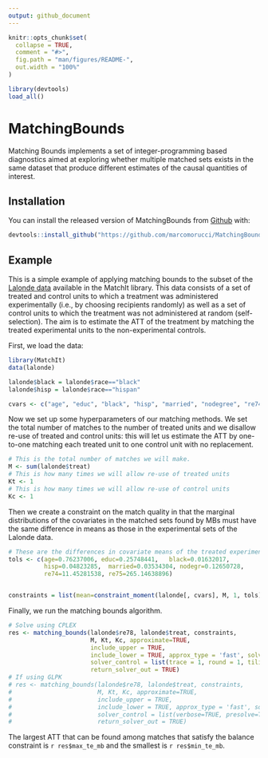 ```yaml
---
output: github_document
---
```


<!-- README.md is generated from README.Rmd. Please edit that file -->

```r
knitr::opts_chunk$set(
  collapse = TRUE,
  comment = "#>",
  fig.path = "man/figures/README-",
  out.width = "100%"
)

library(devtools)
load_all()
```

# MatchingBounds

<!-- badges: start -->
<!-- badges: end -->

Matching Bounds implements a set of integer-programming based diagnostics aimed at exploring whether multiple matched sets exists in the same dataset that produce different estimates of the causal quantities of interest. 

## Installation

You can install the released version of MatchingBounds from [Github](https://github.com/marcomorucci/MatchingBounds) with:

``` r
devtools::install_github("https://github.com/marcomorucci/MatchingBounds")
```

## Example

This is a simple example of applying matching bounds to the subset of the [Lalonde data](https://users.nber.org/~rdehejia/data/.nswdata2.html) available in the MatchIt library. This data consists of a set of treated and control units to which a treatment was administered experimentally (i.e., by choosing recipients randomly) as well as a set of control units to which the treatment was not administered at random (self-selection). The aim is to estimate the ATT of the treatment by matching the treated experimental units to the non-experimental controls. 

First, we load the data:

```r
library(MatchIt)
data(lalonde)

lalonde$black = lalonde$race=="black"
lalonde$hisp = lalonde$race=="hispan"

cvars <- c("age", "educ", "black", "hisp", "married", "nodegree", "re74", "re75")
```

Now we set up some hyperparameters of our matching methods. We set the total number of matches to the number of treated units and we disallow re-use of treated and control units: this will let us estimate the ATT by one-to-one matching each treated unit to one control unit with no replacement.
```r
# This is the total number of matches we will make.
M <- sum(lalonde$treat)
# This is how many times we will allow re-use of treated units
Kt <- 1
# This is how many times we will allow re-use of control units
Kc <- 1
```

Then we create a constraint on the match quality in that the marginal distributions of the covariates in the matched sets found by MBs must have the same difference in means as those in the experimental sets of the Lalonde data.
```r
# These are the differences in covariate means of the treated experimental sample - the control experimental sample.
tols <- c(age=0.76237006, educ=0.25748441,   black=0.01632017,
          hisp=0.04823285,  married=0.03534304, nodegr=0.12650728,
          re74=11.45281538, re75=265.14638896)


constraints = list(mean=constraint_moment(lalonde[, cvars], M, 1, tols))
```

Finally, we run the matching bounds algorithm. 
```r
# Solve using CPLEX
res <- matching_bounds(lalonde$re78, lalonde$treat, constraints,
                       M, Kt, Kc, approximate=TRUE,
                       include_upper = TRUE,
                       include_lower = TRUE, approx_type = 'fast', solver = 'CPLEX',
                       solver_control = list(trace = 1, round = 1, tilim = 60*60),
                       return_solver_out = TRUE)
# If using GLPK 
# res <- matching_bounds(lalonde$re78, lalonde$treat, constraints,
#                        M, Kt, Kc, approximate=TRUE,
#                        include_upper = TRUE,
#                        include_lower = TRUE, approx_type = 'fast', solver = 'GLPK',
#                        solver_control = list(verbose=TRUE, presolve=TRUE, tm_limit= 60*60*1000),
#                        return_solver_out = TRUE)
```

The largest ATT that can be found among matches that satisfy the balance constraint is `r res$max_te_mb` and the smallest is `r res$min_te_mb`. 

